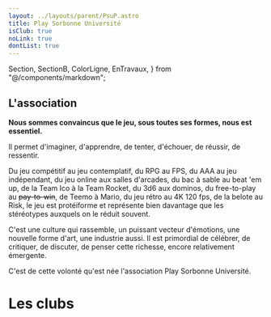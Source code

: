 ```yaml
---
layout: ../layouts/parent/PsuP.astro
title: Play Sorbonne Université
isClub: true
noLink: true
dontList: true
---
```


  Section,
  SectionB,
  ColorLigne,
  EnTravaux,
} from "@/components/markdown";


<Section>

# L'association

<ColorLigne />

**Nous sommes convaincus que le jeu, sous toutes ses formes, nous est essentiel.**

Il permet d'imaginer, d'apprendre, de tenter, d'échouer, de réussir, de ressentir.

Du jeu compétitif au jeu contemplatif, du RPG au FPS, du AAA au jeu indépendant, du jeu online aux salles d'arcades, du bac à sable au beat 'em up, de la Team Ico à la Team Rocket, du 3d6 aux dominos, du free-to-play au ~~pay-to-win~~, de Teemo à Mario, du jeu rétro au 4K 120 fps, de la belote au Risk, le jeu est protéiforme et représente bien davantage que les stéréotypes auxquels on le réduit souvent.

C'est une culture qui rassemble, un puissant vecteur d'émotions, une nouvelle forme d'art, une industrie aussi. Il est primordial de célébrer, de critiquer, de discuter, de penser cette richesse, encore relativement émergente.

C'est de cette volonté qu'est née l'association Play Sorbonne Université.

</Section>

<SectionB>

# Les clubs

<ColorLigne />

<Clubs />

</SectionB>
